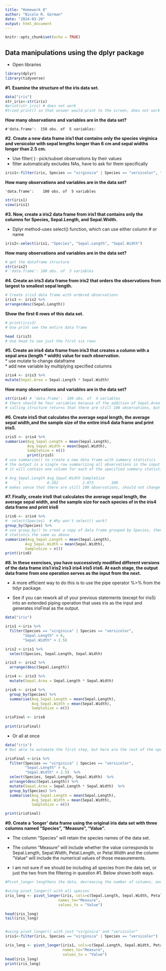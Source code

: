 ```yaml
---
title: "Homework 8"
author: "Nicole R. Gorman"
date: "2024-03-20"
output: html_document
---
```


```r
knitr::opts_chunk$set(echo = TRUE)
```

## Data manipulations using the dplyr package


* Open libraries
```r
library(dplyr)
library(tidyverse)
```

**#1. Examine the structure of the iris data set.**  

```r
 
data("iris")
str_iris<-str(iris)
#print(str_iris) # does not work
#tried print() so that answer would print to the screen, does not work
```

**How many observations and variables are in the data set?**
```
#'data.frame':	150 obs. of  5 variables:
```

**#2. Create a new data frame iris1 that contains only the species virginica and versicolor with sepal lengths longer than 6 cm and sepal widths longer than 2.5 cm.**  

* Use filter(  ) : pick/subset observations by their values  
* filter automatically excludes NAs, have to ask for them specifically  

```r

iris1<-filter(iris, Species == "virginica" | Species == "versicolor", "Sepal.Length" > 6, "Sepal.Width" > 2.5)
```
**How many observations and variables are in the data set?**  
```
'data.frame':    100 obs. of  5 variables
```

```r
str(iris1)
view(iris1)
```
**#3. Now, create a iris2 data frame from iris1 that contains only the columns for Species, Sepal.Length, and Sepal.Width.**  

* Dplyr method-uses select() function, which can use either column # or name

```r
iris2<-select(iris1, "Species", "Sepal.Length", "Sepal.Width")
```

**How many observations and variables are in the data set?**  
```r
# get the dataframe structure
str(iris2)
# 'data.frame':	100 obs. of  3 variables
```

**#4. Create an iris3 data frame from iris2 that orders the observations from largest to smallest sepal length.**

```r
# Create iris3 data frame with ordered observations
iris3 <- iris2 %>% 
arrange(desc(Sepal.Length))
```

**Show the first 6 rows of this data set.**  

```r
# print(iris3) 
# Use print see the entire data frame

head (iris3)
# Use head to see just the first six rows
```


**#5. Create an iris4 data frame from iris3 that creates a column with a sepal area (length * width) value for each observation.**  
 * use mutate to change dataframe  
 * add new variable by multiplying specified columns  
```r
iris4 <- iris3 %>% 
mutate(Sepal.Area = Sepal.Length * Sepal.Width)
```

**How many observations and variables are in the data set?**

```r
str(iris4) # 'data.frame':	100 obs. of  4 variables
# there should be four variables because of the addition of Sepal.Area
# calling structure returns that there are still 100 observations, but now there are 4 variables
```

**#6. Create iris5 that calculates the average sepal length, the average sepal width,and the sample size of the entire iris4 data frame and print iris5.**

```r
iris5 <- iris4 %>% 
summarise(Avg_Sepal.Length = mean(Sepal.Length),
          Avg_Sepal.Width = mean(Sepal.Width),
          SampleSize = n())
          print(iris5)
# use summarise() to create a new data frame with summary statistics
# the output is a single row summarizing all observations in the input
# it will contain one column for each of the specified summary statistics

# Avg_Sepal.Length Avg_Sepal.Width SampleSize
#     1            6.262           2.872        100
# makes sense that there are still 100 observations, should not change
```          

**#7. Finally, create iris6 that calculates the average sepal length, the average sepal width, and the sample size for each species of in the iris4 data frame and print iris6**

```r
iris6 <- iris4 %>% 
#  select(Species)  # Why won't select() work?
group_by(Species) %>%
# use group_by() to creat a copy of data frame grouped by Species, then get summary 
# statistcs the same as above
summarise(Avg_Sepal.Length = mean(Sepal.Length),
         Avg_Sepal.Width = mean(Sepal.Width),
         SampleSize = n())
print(iris6)
```

**#8. In these exercises, you have successively modified different versions of the data frame iris1 iris2 iris3 iris4 iris5 iris6. At each stage, the output data frame from one operation serves as the input from the next.**  

* A more efficient way to do this is to use the pipe operator %>% from the tidyr package.   

* See if you can rework all of your previous statements (except for iris5) into an extended piping operation that uses iris as the input and generates irisFinal as the output.  

```r
data("iris")

iris1 <-iris %>%
  filter(Species == "virginica" | Species == "versicolor",
        "Sepal.Length" > 6, 
        "Sepal.Width" > 2.5)  

iris2 <-iris1 %>%
  select(Species, Sepal.Length, Sepal.Width)  

iris3 <- iris2 %>% 
  arrange(desc(Sepal.Length))   

iris4 <- iris3 %>% 
  mutate(Sepal.Area = Sepal.Length * Sepal.Width)  

iris6 <- iris4 %>% 
  group_by(Species) %>%
  summarise(Avg_Sepal.Length = mean(Sepal.Length),
            Avg_Sepal.Width = mean(Sepal.Width),
            SampleSize = n())  

irisFinal <- iris6  
  
print(irisFinal)
```
* Or all at once

```r
data("iris")
# Not able to automate the first step, but here are the rest of the operators all at once

irisFinal <-iris %>%
  filter(Species == "virginica" | Species == "versicolor",
         "Sepal.Length" > 6, 
         "Sepal.Width" > 2.5)  %>%
  select(Species, Sepal.Length, Sepal.Width)  %>%
  arrange(desc(Sepal.Length)) %>%
  mutate(Sepal.Area = Sepal.Length * Sepal.Width)  %>%
  group_by(Species) %>%
  summarise(Avg_Sepal.Length = mean(Sepal.Length),
            Avg_Sepal.Width = mean(Sepal.Width),
            SampleSize = n()) 

print(irisFinal)
```

**#9. Create a ‘longer’ data frame using the original iris data set with three columns named “Species”, “Measure”, “Value”.**  

* The column “Species” will retain the species names of the data set.  

* The column “Measure” will include whether the value corresponds to Sepal.Length, Sepal.Width, Petal.Length, or Petal.Width and the column “Value” will include the numerical values of those measurements.  

* I am not sure if we should be including all species from the data set, or just the two from the filtering in question #1. Below shown both ways.

```r
#Pivot_longer lengthens the data, decreasing the number of columns, and increases the number of rows

#using pivot_longer() with all species
iris_long <- pivot_longer(iris, cols=c(Sepal.Length, Sepal.Width, Petal.Length, Petal.Width), 
                        names_to="Measure", 
                        values_to = "Value")

head(iris_long)
tail(iris_long)


#using pivot_longer() with just "virginica" and "versicolor"
iris1<-filter(iris, Species == "virginica" | Species == "versicolor")

iris_long <- pivot_longer(iris1, cols=c(Sepal.Length, Sepal.Width, Petal.Length, Petal.Width), 
                          names_to="Measure", 
                          values_to = "Value")
head(iris_long)
print(iris_long)
```

